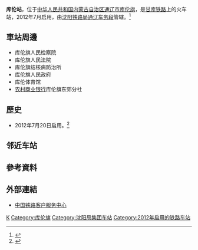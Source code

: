 {{Expand|time=2016-09-29T12:30:13+00:00}}
{{Infobox China railway station
|车站名称 =库伦站
|图片 = 
|图片介绍 = 
|其他名称 = 
|车站拼音 = Kulun
|英文名称 = Kulun Railway Station
|车站代码 = 53376
|电报码 = KLD
|拼音码 = KLU
|开通运营 = 2012年7月
|车站位置 = [[内蒙古自治区|内蒙古自治区]][[通辽市|通辽市]][[库伦旗|库伦旗]]
|坐标 = 
|归属 = [[沈阳铁路局|沈阳铁路局]][[通辽车务段|通辽车务段]]
|线路 = [[甘库铁路|甘库铁路]]
|车站等级 = [[三等站_(中铁)|三等站]]
|使用状态 = 
|月台数目 = 2
|股道数目 = 4
}}
'''库伦站'''，位于[[中华人民共和国|中华人民共和国]][[内蒙古自治区|内蒙古自治区]][[通辽市|通辽市]][[库伦旗|库伦旗]]，是[[甘库铁路|甘库铁路]]上的火车站，2012年7月启用，由[[沈阳铁路局|沈阳铁路局]][[通辽车务段|通辽车务段]]管辖。<ref>{{cite news|author=王志宏|coauthors=李圣强|url=http://society.people.com.cn/n/2014/0223/c1008-24437635.html|title=库伦站蒙语服务传浓情|publisher=[[人民网|人民网]]-社会频道|date=2014-02-23|accessdate=2016-09-29|archive-date=2016-10-02|archive-url=https://web.archive.org/web/20161002103914/http://society.people.com.cn/n/2014/0223/c1008-24437635.html|dead-url=no}}</ref>

==車站周邊==
* 库伦旗人民检察院
* 库伦旗人民法院
* 库伦旗结核病防治所
* 库伦旗人民政府
* 库伦体育馆
* [[农村商业银行|农村商业银行]]库伦旗东郊分社

==歷史==
* 2012年7月20日启用。<ref>{{cite news|author=郭筱玲|coauthors=刘姝阳|url=http://www.northnews.cn/2012/0716/848558.shtml|title=通辽—库伦列车20日开通 途经大青沟|publisher=[[通辽日报|通辽日报]]|date=2012-07-16|accessdate=2016-09-29|archive-date=2016-10-02|archive-url=https://web.archive.org/web/20161002102210/http://www.northnews.cn/2012/0716/848558.shtml|dead-url=yes}}</ref>

== 邻近车站 ==
{{start rail box|[[File:China_Railways.svg|16px]] [[中国铁路|中国铁路]]}}
{{s-inop|[[三家子站|三家子站]]|{{站|甘旗卡}}方向}}
{{s-line|[[甘库铁路|甘库铁路]]<br />← 12km 库伦站 {{0}}{{0}}{{0}}{{0}} {{0}}{{0}}}}
{{terminus}}
{{end box}}

==參考資料==
{{reflist}}

==外部連結==
* [http://www.12306.cn/mormhweb/ 中国铁路客户服务中心] {{Wayback|url=http://www.12306.cn/mormhweb/ |date=20180205163941 }}

{{China-rail-stub}}
{{甘库铁路}}
[[Category:通辽市铁路车站|K]]
[[Category:库伦旗|Category:库伦旗]]
[[Category:沈阳局集团车站|Category:沈阳局集团车站]]
[[Category:2012年启用的铁路车站|Category:2012年启用的铁路车站]]